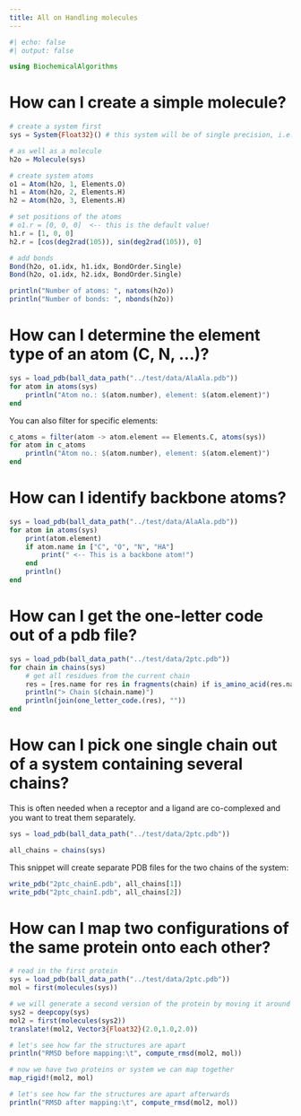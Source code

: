 ```yaml
---
title: All on Handling molecules
---
```


```julia
#| echo: false
#| output: false

using BiochemicalAlgorithms
```


# How can I create a simple molecule?
```julia
# create a system first
sys = System{Float32}() # this system will be of single precision, i.e., atom positions, velocities... 

# as well as a molecule
h2o = Molecule(sys)

# create system atoms
o1 = Atom(h2o, 1, Elements.O)
h1 = Atom(h2o, 2, Elements.H)
h2 = Atom(h2o, 3, Elements.H)

# set positions of the atoms
# o1.r = [0, 0, 0]  <-- this is the default value!
h1.r = [1, 0, 0]
h2.r = [cos(deg2rad(105)), sin(deg2rad(105)), 0]

# add bonds
Bond(h2o, o1.idx, h1.idx, BondOrder.Single)
Bond(h2o, o1.idx, h2.idx, BondOrder.Single)

println("Number of atoms: ", natoms(h2o))
println("Number of bonds: ", nbonds(h2o))
```


# How can I determine the element type of an atom (C, N, ...)?

```julia
sys = load_pdb(ball_data_path("../test/data/AlaAla.pdb"))
for atom in atoms(sys)
    println("Atom no.: $(atom.number), element: $(atom.element)")
end
```

You can also filter for specific elements:
```julia
c_atoms = filter(atom -> atom.element == Elements.C, atoms(sys))
for atom in c_atoms
    println("Atom no.: $(atom.number), element: $(atom.element)")
end
```


# How can I identify backbone atoms?
```julia
sys = load_pdb(ball_data_path("../test/data/AlaAla.pdb"))
for atom in atoms(sys)
    print(atom.element)
    if atom.name in ["C", "O", "N", "HA"]
        print(" <-- This is a backbone atom!")
    end
    println()
end
```


# How can I get the one-letter code out of a pdb file?
```julia
sys = load_pdb(ball_data_path("../test/data/2ptc.pdb"))
for chain in chains(sys)
    # get all residues from the current chain
    res = [res.name for res in fragments(chain) if is_amino_acid(res.name)]
    println("> Chain $(chain.name)")
    println(join(one_letter_code.(res), ""))
end
```


# How can I pick one single chain out of a system containing several chains?
This is often needed when a receptor and a ligand are co-complexed and you want to treat them separately.
```julia
sys = load_pdb(ball_data_path("../test/data/2ptc.pdb"))

all_chains = chains(sys)
```

This snippet will create separate PDB files for the two chains of the system:
```julia
write_pdb("2ptc_chainE.pdb", all_chains[1])
write_pdb("2ptc_chainI.pdb", all_chains[2])
```


# How can I map two configurations of the same protein onto each other?

```julia
# read in the first protein
sys = load_pdb(ball_data_path("../test/data/2ptc.pdb"))
mol = first(molecules(sys))

# we will generate a second version of the protein by moving it around
sys2 = deepcopy(sys)
mol2 = first(molecules(sys2))
translate!(mol2, Vector3{Float32}(2.0,1.0,2.0))

# let's see how far the structures are apart
println("RMSD before mapping:\t", compute_rmsd(mol2, mol))

# now we have two proteins or system we can map together
map_rigid!(mol2, mol)

# let's see how far the structures are apart afterwards
println("RMSD after mapping:\t", compute_rmsd(mol2, mol))
```
